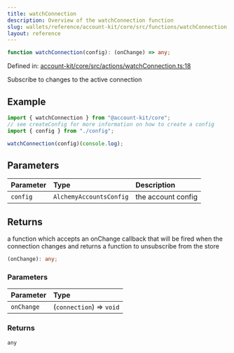 ```yaml
---
title: watchConnection
description: Overview of the watchConnection function
slug: wallets/reference/account-kit/core/src/functions/watchConnection
layout: reference
---
```


```ts
function watchConnection(config): (onChange) => any;
```

Defined in: [account-kit/core/src/actions/watchConnection.ts:18](https://github.com/alchemyplatform/aa-sdk/blob/49e74eee8606f480b200b4612d00d950da8a8742/account-kit/core/src/actions/watchConnection.ts#L18)

Subscribe to changes to the active connection

## Example

```ts
import { watchConnection } from "@account-kit/core";
// see createConfig for more information on how to create a config
import { config } from "./config";

watchConnection(config)(console.log);
```

## Parameters

| Parameter | Type                    | Description        |
| :-------- | :---------------------- | :----------------- |
| `config`  | `AlchemyAccountsConfig` | the account config |

## Returns

a function which accepts an onChange callback that will be fired when the connection changes and returns a function to unsubscribe from the store

```ts
(onChange): any;
```

### Parameters

| Parameter  | Type                     |
| :--------- | :----------------------- |
| `onChange` | (`connection`) => `void` |

### Returns

`any`
